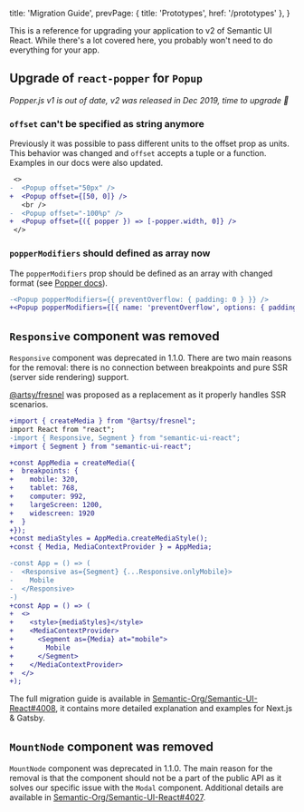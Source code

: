  title: 'Migration Guide',
  prevPage: { title: 'Prototypes', href: '/prototypes' },
}

This is a reference for upgrading your application to v2 of Semantic UI React. While there's a lot covered here, you probably won't need to do everything for your app.

## Upgrade of `react-popper` for `Popup`

_Popper.js v1 is out of date, v2 was released in Dec 2019, time to upgrade 🚀_

### `offset` can't be specified as string anymore

Previously it was possible to pass different units to the offset prop as units. This behavior was changed and `offset` accepts a tuple or a function. Examples in our docs were also updated.

```diff
 <>
-  <Popup offset="50px" />
+  <Popup offset={[50, 0]} />
   <br />
-  <Popup offset="-100%p" />
+  <Popup offset={({ popper }) => [-popper.width, 0]} />
 </>
```

### `popperModifiers` should defined as array now

The `popperModifiers` prop should be defined as an array with changed format (see [Popper docs](https://popper.js.org/docs/v2/migration-guide/#10-update-modifiers)).

```diff
-<Popup popperModifiers={{ preventOverflow: { padding: 0 } }} />
+<Popup popperModifiers={[{ name: 'preventOverflow', options: { padding: 0 } }]} />
```

## `Responsive` component was removed

`Responsive` component was deprecated in 1.1.0. There are two main reasons for the removal: there is no connection between breakpoints and pure SSR (server side rendering) support.

[@artsy/fresnel](https://github.com/artsy/fresnel) was proposed as a replacement as it properly handles SSR scenarios.

```diff
+import { createMedia } from "@artsy/fresnel";
import React from "react";
-import { Responsive, Segment } from "semantic-ui-react";
+import { Segment } from "semantic-ui-react";

+const AppMedia = createMedia({
+  breakpoints: {
+    mobile: 320,
+    tablet: 768,
+    computer: 992,
+    largeScreen: 1200,
+    widescreen: 1920
+  }
+});
+const mediaStyles = AppMedia.createMediaStyle();
+const { Media, MediaContextProvider } = AppMedia;

-const App = () => (
-  <Responsive as={Segment} {...Responsive.onlyMobile}>
-    Mobile
-  </Responsive>
-)
+const App = () => (
+  <>
+    <style>{mediaStyles}</style>
+    <MediaContextProvider>
+      <Segment as={Media} at="mobile">
+        Mobile
+      </Segment>
+    </MediaContextProvider>
+  </>
+);
```

The full migration guide is available in [Semantic-Org/Semantic-UI-React#4008](https://github.com/Semantic-Org/Semantic-UI-React/pull/4008), it contains more detailed explanation and examples for Next.js & Gatsby.

## `MountNode` component was removed

`MountNode` component was deprecated in 1.1.0. The main reason for the removal is that the component should not be a part of the public API as it solves our specific issue with the `Modal` component.
Additional details are available in [Semantic-Org/Semantic-UI-React#4027](https://github.com/Semantic-Org/Semantic-UI-React/pull/4027).
